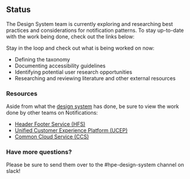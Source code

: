 ## Status

The Design System team is currently exploring and researching best practices and considerations for notification patterns. To stay up-to-date with the work being done, check out the links below:

Stay in the loop and check out what is being worked on now:

* Defining the taxonomy
* Documenting accessibility guidelines
* Identifying potential user research opportunities
* Researching and reviewing literature and other external resources

### Resources

Aside from what the [design system](https://www.figma.com/file/FGvOd2htjrChVVS2oz73ds/HPE-Notifications?node-id=0%3A1) has done, be sure to view the work done by other teams on Notifications:

* [Header Footer Service (HFS)](https://www.figma.com/file/AbxAC3KU59pPyHG5mnnh7R/HFS-North-Star?node-id=140%3A10059) 
* [Unified Customer Experience Platform (UCEP)](https://www.figma.com/file/AbxAC3KU59pPyHG5mnnh7R/HFS-North-Star?node-id=140%3A10059)
* [Common Cloud Service (CCS)](https://www.figma.com/file/vT3CaJANRAKHysuZs2JIGR/CCS-Notifications?node-id=1%3A17948)

### Have more questions?

Please be sure to send them over to the #hpe-design-system channel on slack!


